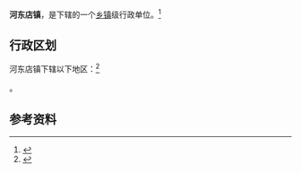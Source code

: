 {{中国乡级行政区|61/07/02/102/000}}

'''河东店镇'''，是{{PRC admin/fullname|61/07/02/102/000|3}}下辖的一个[[乡镇|乡镇]]级行政单位。<ref>{{PRC admin/ref sgc|{{PRC admin/parent|61/07/02/102/000}}}}</ref>

== 行政区划 ==

河东店镇下辖以下地区：<ref>{{PRC admin/ref sgc|61/07/02/102/000}}</ref>

{{PRC admin/children|61/07/02/102/000}}。

== 参考资料 ==

{{reflist}}

{{行政区划小作品}}
{{PRC admin/navcat|61/07/02/102/000}}